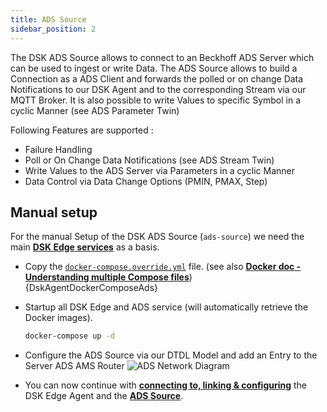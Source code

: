 ```yaml
---
title: ADS Source
sidebar_position: 2
---
```



The DSK ADS Source allows to connect to an Beckhoff ADS Server which can be used to ingest or write Data. 
The ADS Source allows to build a Connection as a ADS Client and forwards the polled or on change Data Notifications to our DSK Agent and to the corresponding Stream via our MQTT Broker. 
It is also possible to write Values to specific Symbol in a cyclic Manner (see ADS Parameter Twin)

Following Features are supported : 
- Failure Handling
- Poll or On Change Data Notifications (see ADS Stream Twin)
- Write Values to the ADS Server via Parameters in a cyclic Manner 
- Data Control via Data Change Options (PMIN, PMAX, Step)

## Manual setup

For the manual Setup of the DSK ADS Source (`ads-source`) we need the main [**DSK Edge services**](../docker-compose#agent-manual-setup) as a basis.

* Copy the [`docker-compose.override.yml`](../../../deployments/dsk-agent/opcua/docker-compose.override.yml) file.
(see also [**Docker doc - Understanding multiple Compose files**](https://docs.docker.com/compose/extends/#understanding-multiple-compose-files))
<CodeBlock className="language-yml" title="docker-compose.override.yml">{DskAgentDockerComposeAds}</CodeBlock>

* Startup all DSK Edge and ADS service (will automatically retrieve the Docker images).
    ```bash
    docker-compose up -d
    ```
* Configure the ADS Source via our DTDL Model and add an Entry to the Server ADS AMS Router 
![ADS Network Diagram](./img/ADS-Network-Diagram.png)

* You can now continue with [**connecting to, linking & configuring**](../../agent_companion.mdx#agent-companion-connect) the DSK Edge Agent and the [**ADS Source**](../../../provide_data/iot/ads.md).
